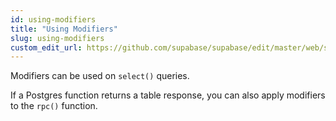 ```yaml
---
id: using-modifiers
title: "Using Modifiers"
slug: using-modifiers
custom_edit_url: https://github.com/supabase/supabase/edit/master/web/spec/supabase.yml
---
```



Modifiers can be used on `select()` queries. 

If a Postgres function returns a table response, you can also apply modifiers to the `rpc()` function.